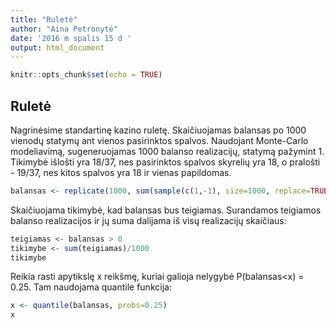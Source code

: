 ```yaml
---
title: "Ruletė"
author: "Aina Petronytė"
date: '2016 m spalis 15 d '
output: html_document
---
```


```r
knitr::opts_chunk$set(echo = TRUE)
```

## Ruletė

Nagrinėsime standartinę kazino ruletę. Skaičiuojamas balansas po 1000 vienodų statymų ant vienos pasirinktos spalvos. Naudojant Monte-Carlo modeliavimą, sugeneruojamas 1000 balanso realizacijų, statymą pažymint 1. Tikimybė išlošti yra 18/37, nes pasirinktos spalvos skyrelių yra 18, o pralošti - 19/37, nes kitos spalvos yra 18 ir vienas papildomas.

```r
balansas <- replicate(1000, sum(sample(c(1,-1), size=1000, replace=TRUE, prob=c(18/37, 19/37))))
```

Skaičiuojama tikimybė, kad balansas bus teigiamas. Surandamos teigiamos balanso realizacijos ir jų suma dalijama iš visų realizacijų skaičiaus:

```r
teigiamas <- balansas > 0
tikimybe <- sum(teigiamas)/1000
tikimybe
```

Reikia rasti apytikslę x reikšmę, kuriai galioja nelygybė P(balansas<x) = 0.25. Tam naudojama quantile funkcija:

```r
x <- quantile(balansas, probs=0.25)
x
```
